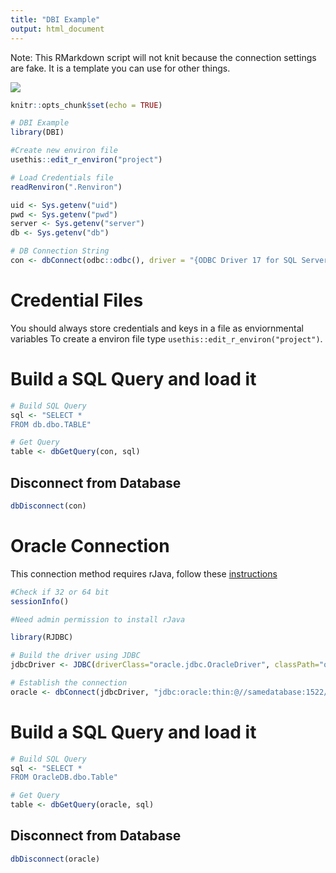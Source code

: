 ```yaml
---
title: "DBI Example"
output: html_document
---
```


Note: This RMarkdown script will not knit because the connection settings are fake. It is a template you can use for other things.

![](https://upload.wikimedia.org/wikipedia/commons/6/66/An_up-close_picture_of_a_curious_male_domestic_shorthair_tabby_cat.jpg)

```r
knitr::opts_chunk$set(echo = TRUE)

# DBI Example
library(DBI)

#Create new environ file
usethis::edit_r_environ("project")

# Load Credentials file
readRenviron(".Renviron")

uid <- Sys.getenv("uid")
pwd <- Sys.getenv("pwd")
server <- Sys.getenv("server")
db <- Sys.getenv("db")

# DB Connection String
con <- dbConnect(odbc::odbc(), driver = "{ODBC Driver 17 for SQL Server}", server = server, database = db, UID = uid, pwd = pwd, Trusted_Connection= "yes")
```

# Credential Files

You should always store credentials and keys in a file as enviornmental variables
To create a environ file type `usethis::edit_r_environ("project")`.

# Build a SQL Query and load it

```r

# Build SQL Query
sql <- "SELECT *
FROM db.dbo.TABLE"

# Get Query
table <- dbGetQuery(con, sql)
```

## Disconnect from Database

```r
dbDisconnect(con)
```

# Oracle Connection

This connection method requires rJava, follow these [instructions](https://cimentadaj.github.io/blog/2018-05-25-installing-rjava-on-windows-10/installing-rjava-on-windows-10/)

```r

#Check if 32 or 64 bit
sessionInfo()

#Need admin permission to install rJava

library(RJDBC)

# Build the driver using JDBC
jdbcDriver <- JDBC(driverClass="oracle.jdbc.OracleDriver", classPath="ojdbc6.jar")

# Establish the connection
oracle <- dbConnect(jdbcDriver, "jdbc:oracle:thin:@//samedatabase:1522/schema", uid, pwd)
```

# Build a SQL Query and load it

```r

# Build SQL Query
sql <- "SELECT *
FROM OracleDB.dbo.Table"

# Get Query
table <- dbGetQuery(oracle, sql)
```

## Disconnect from Database

```r
dbDisconnect(oracle)
```
